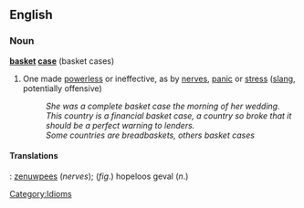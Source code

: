 ==English==

===Noun===
'''[[basket]] [[case]]''' (basket cases)

# One made [[power]]less or ineffective, as by [[nerve]]s, [[panic]] or [[stress]] ([[slang]], potentially offensive)
#:''She was a complete basket case the morning of her wedding.''
#:''This country is a financial basket case, a country so broke that it should be a perfect warning to lenders.''
#:''Some countries are breadbaskets, others basket cases''

====Translations====
{{nl}} : [[zenuwpees]] (''nerves''); (''fig''.) hopeloos geval (''n''.)

[[Category:Idioms]]